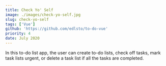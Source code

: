 ```yaml
---
title: Check Yo' Self
image: ./images/check-yo-self.jpg
slug: check-yo-self
tags: ['Vue']
github: 'https://github.com/edlsto/to-do-vue'
priority: 4
date: July 2020
---
```


In this to-do list app, the user can create to-do lists, check off tasks, mark task lists urgent, or delete a task list if all the tasks are completed.